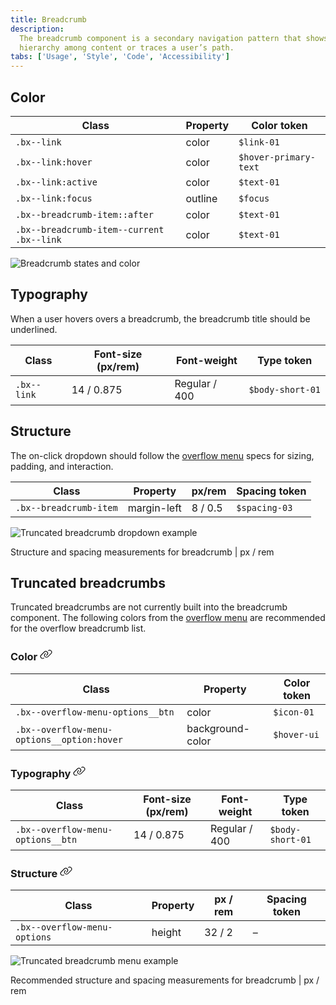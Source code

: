 ```yaml
---
title: Breadcrumb
description:
  The breadcrumb component is a secondary navigation pattern that shows
  hierarchy among content or traces a user’s path.
tabs: ['Usage', 'Style', 'Code', 'Accessibility']
---
```


## Color

| Class                                     | Property | Color token           |
| ----------------------------------------- | -------- | --------------------- |
| `.bx--link`                               | color    | `$link-01`            |
| `.bx--link:hover`                         | color    | `$hover-primary-text` |
| `.bx--link:active`                        | color    | `$text-01`            |
| `.bx--link:focus`                         | outline  | `$focus`              |
| `.bx--breadcrumb-item::after`             | color    | `$text-01`            |
| `.bx--breadcrumb-item--current .bx--link` | color    | `$text-01`            |

<Row>
<Column colLg={8}>

![Breadcrumb states and color](images/breadcrumb-style-color.png)

</Column>
</Row>

## Typography

When a user hovers overs a breadcrumb, the breadcrumb title should be
underlined.

| Class       | Font-size (px/rem) | Font-weight   | Type token       |
| ----------- | ------------------ | ------------- | ---------------- |
| `.bx--link` | 14 / 0.875         | Regular / 400 | `$body-short-01` |

## Structure

The on-click dropdown should follow the
[overflow menu](/components/overflow-menu/usage) specs for sizing, padding, and
interaction.

| Class                  | Property    | px/rem  | Spacing token |
| ---------------------- | ----------- | ------- | ------------- |
| `.bx--breadcrumb-item` | margin-left | 8 / 0.5 | `$spacing-03` |

<div className="image--fixed">

![Truncated breadcrumb dropdown example](images/breadcrumb-style-2.png)

</div>

<Caption>Structure and spacing measurements for breadcrumb | px / rem</Caption>

## Truncated breadcrumbs

Truncated breadcrumbs are not currently built into the breadcrumb component. The
following colors from the [overflow menu](/components/overflow-menu/style) are
recommended for the overflow breadcrumb list.

<h3
  class="AutolinkHeader-module--header--1G1tm Markdown-module--h3--Gwbvh"
  id="truncated breadcrumbs color">
  Color
  <a
    class="AutolinkHeader-module--anchor--36UpA AutolinkHeader-module--left-anchor--1SDoO"
    href="#color"
    aria-label="Color permalink">
    <svg
      focusable="false"
      preserveAspectRatio="xMidYMid meet"
      xmlns="http://www.w3.org/2000/svg"
      fill="currentColor"
      width="20"
      height="20"
      viewBox="0 0 32 32"
      aria-hidden="true">
      <path d="M29.25,6.76a6,6,0,0,0-8.5,0l1.42,1.42a4,4,0,1,1,5.67,5.67l-8,8a4,4,0,1,1-5.67-5.66l1.41-1.42-1.41-1.42-1.42,1.42a6,6,0,0,0,0,8.5A6,6,0,0,0,17,25a6,6,0,0,0,4.27-1.76l8-8A6,6,0,0,0,29.25,6.76Z"></path>
      <path d="M4.19,24.82a4,4,0,0,1,0-5.67l8-8a4,4,0,0,1,5.67,0A3.94,3.94,0,0,1,19,14a4,4,0,0,1-1.17,2.85L15.71,19l1.42,1.42,2.12-2.12a6,6,0,0,0-8.51-8.51l-8,8a6,6,0,0,0,0,8.51A6,6,0,0,0,7,28a6.07,6.07,0,0,0,4.28-1.76L9.86,24.82A4,4,0,0,1,4.19,24.82Z"></path>
    </svg>
  </a>
</h3>

| Class                                      | Property         | Color token |
| ------------------------------------------ | ---------------- | ----------- |
| `.bx--overflow-menu-options__btn`          | color            | `$icon-01`  |
| `.bx--overflow-menu-options__option:hover` | background-color | `$hover-ui` |

<h3
  class="AutolinkHeader-module--header--1G1tm Markdown-module--h3--Gwbvh"
  id="truncated breadcrumbs typography">
  Typography
  <a
    class="AutolinkHeader-module--anchor--36UpA AutolinkHeader-module--left-anchor--1SDoO"
    href="#typography"
    aria-label="Typography permalink">
    <svg
      focusable="false"
      preserveAspectRatio="xMidYMid meet"
      xmlns="http://www.w3.org/2000/svg"
      fill="currentColor"
      width="20"
      height="20"
      viewBox="0 0 32 32"
      aria-hidden="true">
      <path d="M29.25,6.76a6,6,0,0,0-8.5,0l1.42,1.42a4,4,0,1,1,5.67,5.67l-8,8a4,4,0,1,1-5.67-5.66l1.41-1.42-1.41-1.42-1.42,1.42a6,6,0,0,0,0,8.5A6,6,0,0,0,17,25a6,6,0,0,0,4.27-1.76l8-8A6,6,0,0,0,29.25,6.76Z"></path>
      <path d="M4.19,24.82a4,4,0,0,1,0-5.67l8-8a4,4,0,0,1,5.67,0A3.94,3.94,0,0,1,19,14a4,4,0,0,1-1.17,2.85L15.71,19l1.42,1.42,2.12-2.12a6,6,0,0,0-8.51-8.51l-8,8a6,6,0,0,0,0,8.51A6,6,0,0,0,7,28a6.07,6.07,0,0,0,4.28-1.76L9.86,24.82A4,4,0,0,1,4.19,24.82Z"></path>
    </svg>
  </a>
</h3>

| Class                             | Font-size (px/rem) | Font-weight   | Type token       |
| --------------------------------- | ------------------ | ------------- | ---------------- |
| `.bx--overflow-menu-options__btn` | 14 / 0.875         | Regular / 400 | `$body-short-01` |

<h3
  class="AutolinkHeader-module--header--1G1tm Markdown-module--h3--Gwbvh"
  id="truncated breadcrumbs structure">
  Structure
  <a
    class="AutolinkHeader-module--anchor--36UpA AutolinkHeader-module--left-anchor--1SDoO"
    href="#structure"
    aria-label="Structure permalink">
    <svg
      focusable="false"
      preserveAspectRatio="xMidYMid meet"
      xmlns="http://www.w3.org/2000/svg"
      fill="currentColor"
      width="20"
      height="20"
      viewBox="0 0 32 32"
      aria-hidden="true">
      <path d="M29.25,6.76a6,6,0,0,0-8.5,0l1.42,1.42a4,4,0,1,1,5.67,5.67l-8,8a4,4,0,1,1-5.67-5.66l1.41-1.42-1.41-1.42-1.42,1.42a6,6,0,0,0,0,8.5A6,6,0,0,0,17,25a6,6,0,0,0,4.27-1.76l8-8A6,6,0,0,0,29.25,6.76Z"></path>
      <path d="M4.19,24.82a4,4,0,0,1,0-5.67l8-8a4,4,0,0,1,5.67,0A3.94,3.94,0,0,1,19,14a4,4,0,0,1-1.17,2.85L15.71,19l1.42,1.42,2.12-2.12a6,6,0,0,0-8.51-8.51l-8,8a6,6,0,0,0,0,8.51A6,6,0,0,0,7,28a6.07,6.07,0,0,0,4.28-1.76L9.86,24.82A4,4,0,0,1,4.19,24.82Z"></path>
    </svg>
  </a>
</h3>

| Class                        | Property | px / rem | Spacing token |
| ---------------------------- | -------- | -------- | ------------- |
| `.bx--overflow-menu-options` | height   | 32 / 2   | –             |

<div className="image--fixed">

![Truncated breadcrumb menu example](images/breadcrumb-style-3.png)

</div>

<Caption>
  Recommended structure and spacing measurements for breadcrumb | px / rem
</Caption>
